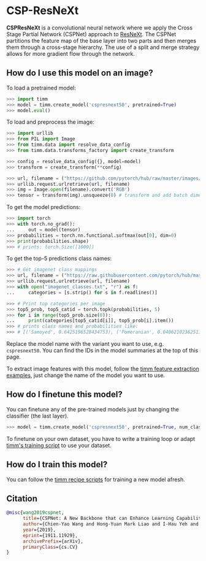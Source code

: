 # CSP-ResNeXt

**CSPResNeXt** is a convolutional neural network where we apply the Cross Stage Partial Network (CSPNet) approach to [ResNeXt](https://paperswithcode.com/method/resnext). The CSPNet partitions the feature map of the base layer into two parts and then merges them through a cross-stage hierarchy. The use of a split and merge strategy allows for more gradient flow through the network.

## How do I use this model on an image?

To load a pretrained model:

```py
>>> import timm
>>> model = timm.create_model('cspresnext50', pretrained=True)
>>> model.eval()
```

To load and preprocess the image:

```py 
>>> import urllib
>>> from PIL import Image
>>> from timm.data import resolve_data_config
>>> from timm.data.transforms_factory import create_transform

>>> config = resolve_data_config({}, model=model)
>>> transform = create_transform(**config)

>>> url, filename = ("https://github.com/pytorch/hub/raw/master/images/dog.jpg", "dog.jpg")
>>> urllib.request.urlretrieve(url, filename)
>>> img = Image.open(filename).convert('RGB')
>>> tensor = transform(img).unsqueeze(0) # transform and add batch dimension
```

To get the model predictions:

```py
>>> import torch
>>> with torch.no_grad():
...     out = model(tensor)
>>> probabilities = torch.nn.functional.softmax(out[0], dim=0)
>>> print(probabilities.shape)
>>> # prints: torch.Size([1000])
```

To get the top-5 predictions class names:

```py
>>> # Get imagenet class mappings
>>> url, filename = ("https://raw.githubusercontent.com/pytorch/hub/master/imagenet_classes.txt", "imagenet_classes.txt")
>>> urllib.request.urlretrieve(url, filename) 
>>> with open("imagenet_classes.txt", "r") as f:
...     categories = [s.strip() for s in f.readlines()]

>>> # Print top categories per image
>>> top5_prob, top5_catid = torch.topk(probabilities, 5)
>>> for i in range(top5_prob.size(0)):
...     print(categories[top5_catid[i]], top5_prob[i].item())
>>> # prints class names and probabilities like:
>>> # [('Samoyed', 0.6425196528434753), ('Pomeranian', 0.04062102362513542), ('keeshond', 0.03186424449086189), ('white wolf', 0.01739676296710968), ('Eskimo dog', 0.011717947199940681)]
```

Replace the model name with the variant you want to use, e.g. `cspresnext50`. You can find the IDs in the model summaries at the top of this page.

To extract image features with this model, follow the [timm feature extraction examples](https://rwightman.github.io/pytorch-image-models/feature_extraction/), just change the name of the model you want to use.

## How do I finetune this model?

You can finetune any of the pre-trained models just by changing the classifier (the last layer).

```py
>>> model = timm.create_model('cspresnext50', pretrained=True, num_classes=NUM_FINETUNE_CLASSES)
```
To finetune on your own dataset, you have to write a training loop or adapt [timm's training
script](https://github.com/rwightman/pytorch-image-models/blob/master/train.py) to use your dataset.

## How do I train this model?

You can follow the [timm recipe scripts](scripts) for training a new model afresh.

## Citation

```BibTeX
@misc{wang2019cspnet,
      title={CSPNet: A New Backbone that can Enhance Learning Capability of CNN}, 
      author={Chien-Yao Wang and Hong-Yuan Mark Liao and I-Hau Yeh and Yueh-Hua Wu and Ping-Yang Chen and Jun-Wei Hsieh},
      year={2019},
      eprint={1911.11929},
      archivePrefix={arXiv},
      primaryClass={cs.CV}
}
```

<!--
Type: model-index
Collections:
- Name: CSP ResNeXt
  Paper:
    Title: 'CSPNet: A New Backbone that can Enhance Learning Capability of CNN'
    URL: https://paperswithcode.com/paper/cspnet-a-new-backbone-that-can-enhance
Models:
- Name: cspresnext50
  In Collection: CSP ResNeXt
  Metadata:
    FLOPs: 3962945536
    Parameters: 20570000
    File Size: 82562887
    Architecture:
    - 1x1 Convolution
    - Batch Normalization
    - Convolution
    - Global Average Pooling
    - Grouped Convolution
    - Max Pooling
    - ReLU
    - ResNeXt Block
    - Residual Connection
    - Softmax
    Tasks:
    - Image Classification
    Training Techniques:
    - Label Smoothing
    - Polynomial Learning Rate Decay
    - SGD with Momentum
    - Weight Decay
    Training Data:
    - ImageNet
    Training Resources: 1x GPU
    ID: cspresnext50
    LR: 0.1
    Layers: 50
    Crop Pct: '0.875'
    Momentum: 0.9
    Batch Size: 128
    Image Size: '224'
    Weight Decay: 0.005
    Interpolation: bilinear
    Training Steps: 8000000
  Code: https://github.com/rwightman/pytorch-image-models/blob/d8e69206be253892b2956341fea09fdebfaae4e3/timm/models/cspnet.py#L430
  Weights: https://github.com/rwightman/pytorch-image-models/releases/download/v0.1-weights/cspresnext50_ra_224-648b4713.pth
  Results:
  - Task: Image Classification
    Dataset: ImageNet
    Metrics:
      Top 1 Accuracy: 80.05%
      Top 5 Accuracy: 94.94%
-->